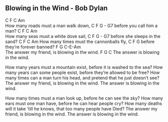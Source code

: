 ## Blowing in the Wind - Bob Dylan



C          F          C        Am  
How many roads must a man walk down, 
   C          F    G - G7
before you call him a man?
C        F            C         Am  
How many seas must a white dove sail, 
   C          F          G - G7
before she sleeps in the sand?
C        F                 C    Am
How many times must the cannonballs fly, 
   C             F      G 
before they're forever banned?
       F         G       C-E-Am             
The answer my friend, is blowing in the wind.
       F         G           C
The answer is blowing in the wind.

How many years must a mountain exist, 
before it is washed to the sea?
How many years can some people exist, 
before they're allowed to be free? 
How many times can a man turn his head, 
and pretend that he just doesn't see?
The answer my friend, is blowing in the wind.
The answer is blowing in the wind.

How many times must a man look up, 
before he can see the sky?
How many ears must one man have, 
before he can hear people cry?
How many deaths will it take 'till he knows, 
that too many people have Died?
The answer my friend, is blowing in the wind.
The answer is blowing in the wind.


